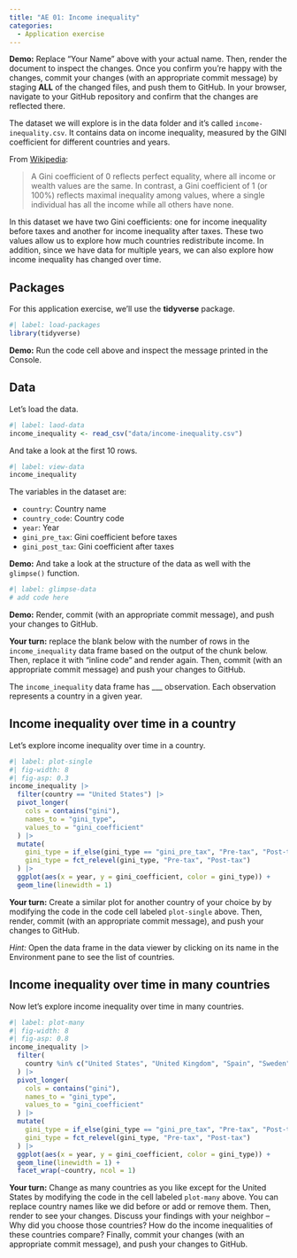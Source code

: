 ```yaml
---
title: "AE 01: Income inequality"
categories: 
  - Application exercise
---
```


**Demo:** Replace "Your Name" above with your actual name.
Then, render the document to inspect the changes.
Once you confirm you're happy with the changes, commit your changes (with an appropriate commit message) by staging **ALL** of the changed files, and push them to GitHub.
In your browser, navigate to your GitHub repository and confirm that the changes are reflected there.

The dataset we will explore is in the data folder and it's called `income-inequality.csv`.
It contains data on income inequality, measured by the GINI coefficient for different countries and years.

From [Wikipedia](https://en.wikipedia.org/wiki/Gini_coefficient):

> A Gini coefficient of 0 reflects perfect equality, where all income or wealth values are the same.
> In contrast, a Gini coefficient of 1 (or 100%) reflects maximal inequality among values, where a single individual has all the income while all others have none.

In this dataset we have two Gini coefficients: one for income inequality before taxes and another for income inequality after taxes.
These two values allow us to explore how much countries redistribute income.
In addition, since we have data for multiple years, we can also explore how income inequality has changed over time.

## Packages

For this application exercise, we'll use the **tidyverse** package.

```r
#| label: load-packages
library(tidyverse)
```

**Demo:** Run the code cell above and inspect the message printed in the Console.

## Data

Let's load the data.

```r
#| label: laod-data
income_inequality <- read_csv("data/income-inequality.csv")
```

And take a look at the first 10 rows.

```r
#| label: view-data
income_inequality
```

The variables in the dataset are:

-   `country`: Country name
-   `country_code`: Country code
-   `year`: Year
-   `gini_pre_tax`: Gini coefficient before taxes
-   `gini_post_tax`: Gini coefficient after taxes

**Demo:** And take a look at the structure of the data as well with the `glimpse()` function.

```r
#| label: glimpse-data
# add code here
```

**Demo:** Render, commit (with an appropriate commit message), and push your changes to GitHub.

**Your turn:** replace the blank below with the number of rows in the `income_inequality` data frame based on the output of the chunk below.
Then, replace it with "inline code" and render again.
Then, commit (with an appropriate commit message) and push your changes to GitHub.

The `income_inequality` data frame has \_\_\_ observation.
Each observation represents a country in a given year.

## Income inequality over time in a country

Let's explore income inequality over time in a country.

```r
#| label: plot-single
#| fig-width: 8
#| fig-asp: 0.3
income_inequality |>
  filter(country == "United States") |>
  pivot_longer(
    cols = contains("gini"),
    names_to = "gini_type",
    values_to = "gini_coefficient"
  ) |>
  mutate(
    gini_type = if_else(gini_type == "gini_pre_tax", "Pre-tax", "Post-tax"),
    gini_type = fct_relevel(gini_type, "Pre-tax", "Post-tax")
  ) |>
  ggplot(aes(x = year, y = gini_coefficient, color = gini_type)) +
  geom_line(linewidth = 1)
```

**Your turn:** Create a similar plot for another country of your choice by by modifying the code in the code cell labeled `plot-single` above.
Then, render, commit (with an appropriate commit message), and push your changes to GitHub.

*Hint:* Open the data frame in the data viewer by clicking on its name in the Environment pane to see the list of countries.

## Income inequality over time in many countries

Now let's explore income inequality over time in many countries.

```r
#| label: plot-many
#| fig-width: 8
#| fig-asp: 0.8
income_inequality |>
  filter(
    country %in% c("United States", "United Kingdom", "Spain", "Sweden")
  ) |>
  pivot_longer(
    cols = contains("gini"),
    names_to = "gini_type",
    values_to = "gini_coefficient"
  ) |>
  mutate(
    gini_type = if_else(gini_type == "gini_pre_tax", "Pre-tax", "Post-tax"),
    gini_type = fct_relevel(gini_type, "Pre-tax", "Post-tax")
  ) |>
  ggplot(aes(x = year, y = gini_coefficient, color = gini_type)) +
  geom_line(linewidth = 1) +
  facet_wrap(~country, ncol = 1)
```

**Your turn:** Change as many countries as you like except for the United States by modifying the code in the cell labeled `plot-many` above.
You can replace country names like we did before or add or remove them.
Then, render to see your changes.
Discuss your findings with your neighbor -- Why did you choose those countries?
How do the income inequalities of these countries compare?
Finally, commit your changes (with an appropriate commit message), and push your changes to GitHub.
